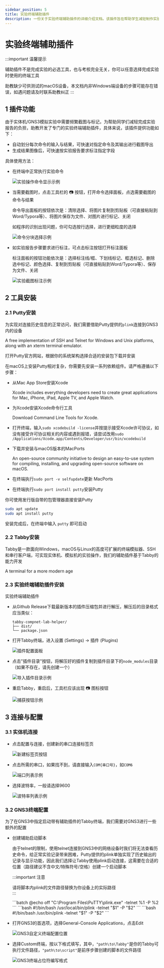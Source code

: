 ```yaml
---
sidebar_position: 5
title: 实验终端辅助插件
description: 一份关于实验终端辅助插件的详细介绍文档。该插件旨在帮助学生减轻制作实验报告的负担，提供了命令自动划分、快速截图和结果标注等功能。本文档详细说明了插件的使用方法和安装步骤。
---
```



# 实验终端辅助插件

:::important 温馨提示

辅助插件不是完成实验的必选工具，也与考核完全无关，你可以任意选择完成实验时使用的终端工具

助教缺少可供测试的macOS设备，本文档内非Windows端设备的步骤可能存在错误，如遇问题请及时联系助教纠正
:::

## 1 插件功能

由于实体机/GNS3模拟实验中需要频繁截图与标记，为帮助同学们减轻完成实验报告的负担，助教开发了专门的实验终端辅助插件，具体来说，该插件提供功能如下：

* 自动划分每次命令的输入与结果，可快速对指定命令及其输出进行截图导出
* 生成结果图像后，可快速按实验报告要求标注指定字段

具体使用方法：

* 在终端中正常执行实验命令

  ![实验操作命令显示示例](img/Terminal_Helper/image-20250908040350632.png)

* 当需要截图时，点击工具栏的 📷 按钮，打开命令选择面板，点选需要截图的命令与结果

  命令导出面板的按钮依次是：清除选择、将图片复制到剪贴板（可直接粘贴到Word/Typora等）、将图片保存为文件、对图片进行标记、关闭

  如程序的识别出现问题，你可勾选按行选择，进行更细粒度的选择

  ![命令分块选择示例](img/Terminal_Helper/image-20250908040621925.png)

* 如实验报告步骤要求进行标注，可点击标注按钮打开标注面板

  标注面板的按钮功能依次是：选择标注线/框、下划线标记、框选标记、删除选中标记、颜色选择、复制到剪贴板（可直接粘贴到Word/Typora等）、保存为文件、关闭

  ![实验截图标注示例](img/Terminal_Helper/image-20250908041031838.png)



## 2 工具安装

### 2.1 Putty安装

为实现对连接历史信息的正常访问，我们需要借助Putty提供的`plink`连接到GNS3内的设备

<Tabs className="unique-tabs"  groupId="operating-systems">
<TabItem value="Windows">

<LinkCard title="Download Putty: latest Release" url="https://www.chiark.greenend.org.uk/~sgtatham/putty/latest.html" icon="https://www.chiark.greenend.org.uk/~sgtatham/putty/putty.ico">A free implementation of SSH and Telnet for Windows and Unix platforms, along with an xterm terminal emulator.</LinkCard>

打开Putty官方网站，根据你的系统架构选择合适的安装包下载并安装

</TabItem>
<TabItem value="macOS">
在macOS上安装Putty相对复杂，你需要先安装一系列依赖组件。请严格遵循以下步骤：

-  从Mac App Store安装Xcode

   <LinkCard title="Xcode on the Mac App Store" url="https://apps.apple.com/us/app/xcode/id497799835" icon="https://developer.apple.com/assets/elements/icons/xcode/xcode-128x128_2x.png">Xcode includes everything developers need to create great applications for Mac, iPhone, iPad, Apple TV, and Apple Watch.</LinkCard>

-  为Xcode安装Xcode命令行工具

   <LinkCard title="Downloads - Apple Developer" url="https://developer.apple.com/download/all/" icon="https://developer.apple.com/favicon.ico">Download Command Line Tools for Xcode.</LinkCard>

-  打开终端，输入`sudo xcodebuild -license`并按提示接受Xcode许可协议，如没有接受许可协议相关的内容或遇到报错，请尝试改用`sudo /Applications/Xcode.app/Contents/Developer/usr/bin/xcodebuild`

-  下载并安装与macOS版本的MacPorts

    <LinkCard title="The MacPorts Project -- Installing MacPorts" url="https://www.macports.org/install.php" icon="https://www.macports.org/img/macports-logo-top.png">An open-source community initiative to design an easy-to-use system for compiling, installing, and upgrading open-source software on macOS.</LinkCard>

-  在终端执行`sudo port -v selfupdate`更新 MacPorts

-  在终端执行`sudo port install putty`安装Putty

</TabItem>
<TabItem value="Linux">

你可使用发行版自带的包管理器直接安装Putty

```bash
sudo apt update
sudo apt install putty
```

安装完成后，在终端中输入 `putty` 即可启动
</TabItem>
</Tabs>

### 2.2 Tabby安装

Tabby是一款面向Windows，macOS与Linux的高度可扩展的终端模拟器、SSH和串行客户端，可实现实体机、模拟机的实验操作，我们的辅助插件基于Tabby的能力开发

<LinkCard title="Releases - Eugeny/tabby" url="https://github.com/Eugeny/tabby/releases" icon="
https://tabby.sh/32bf32ff6c87e8d18932.svg">A terminal for a more modern age</LinkCard>


### 2.3 实验终端辅助插件安装

<LinkCard title="Releases · tabby-compnet-lab-helper" url="https://github.com/lvmiao233/tabby-compnet-lab-helper/releases" icon="https://github.githubassets.com/favicons/favicon.svg">实验终端辅助插件</LinkCard>

* 从Github Release下载最新版本的插件压缩包并进行解压，解压后的目录格式应当类似：

   ```
   tabby-compnet-lab-helper/
   ├── dist/
   └── package.json
   ```

* 打开Tabby终端，进入设置 (Settings) → 插件 (Plugins)

  ![插件配置面板](img/Terminal_Helper/image-20250908030232311.png)

* 点击"插件目录"按钮，将解压好的插件复制到插件目录下的`node_modules`目录（如果不存在，请先创建一个）

  ![导入插件目录示例](img/Terminal_Helper/image-20250908030422670.png)

* 重启Tabby，重启后，工具栏应该出现 📷 图标按钮

  ![捕获按钮示例](img/Terminal_Helper/image-20250908030810584.png)

## 3 连接与配置

### 3.1 实体机连接

* 点击配置与连接，创建新的串口连接标签页
  
   ![新建标签页按钮](img/Terminal_Helper/1760207841661.png)
* 点击所需的串口，如果找不到，请直接输入`COM{串口号}`，如`COM6`
  
   ![端口列表示例](img/Terminal_Helper/1760207867255.png)
* 选择波特率，一般请选择9600
  
   ![波特率列表示例](img/Terminal_Helper/1760207917615.png)

### 3.2 GNS3终端配置

为了在GNS3中指定启动带有辅助插件的Tabby终端，我们需要对GNS3进行一些额外的配置

* 创建辅助启动脚本

   由于telnet的限制，使用telnet连接到GNS3中的网络设备时我们将无法查看历史命令，给正常实验记录带来困难，Putty提供的plink单独实现了历史输出的记录与显示功能，因此我们选择让Tabby使用plink启动连接，这需要在合适的位置（路径建议不含中文/特殊符号/空格）创建一个启动脚本

   :::important 注意

   请将脚本内plink的文件路径替换为你设备上的实际路径   
   :::

   <Tabs className="unique-tabs"  groupId="operating-systems">
      <TabItem value="Windows">
   ```batch
   @echo off
   "C:\Program Files\PuTTY\plink.exe" -telnet %1 -P %2
   ```
      </TabItem>
      <TabItem value="macOS">
   ```bash
   #!/bin/bash
   /usr/local/bin/plink -telnet "$1" -P "$2"
   ```
      </TabItem>
      <TabItem value="Linux">
   ```bash
   #!/bin/bash
   /usr/bin/plink -telnet "$1" -P "$2"
   ```
      </TabItem>
   </Tabs>

* 打开GNS3的首选项，选择General-Console Applications，点击Edit

  ![GNS3自定义终端配置位置](img/Terminal_Helper/image-20250908040008169.png)

* 选择Custom终端，按以下格式填写，其中，`"path\to\Tabby"`是你的Tabby可执行文件路径，`"path\to\script"`是前序步骤创建的脚本的文件路径

  ![GNS3终端占位符编写格式](img/Terminal_Helper/image-20250908035904575.png)
